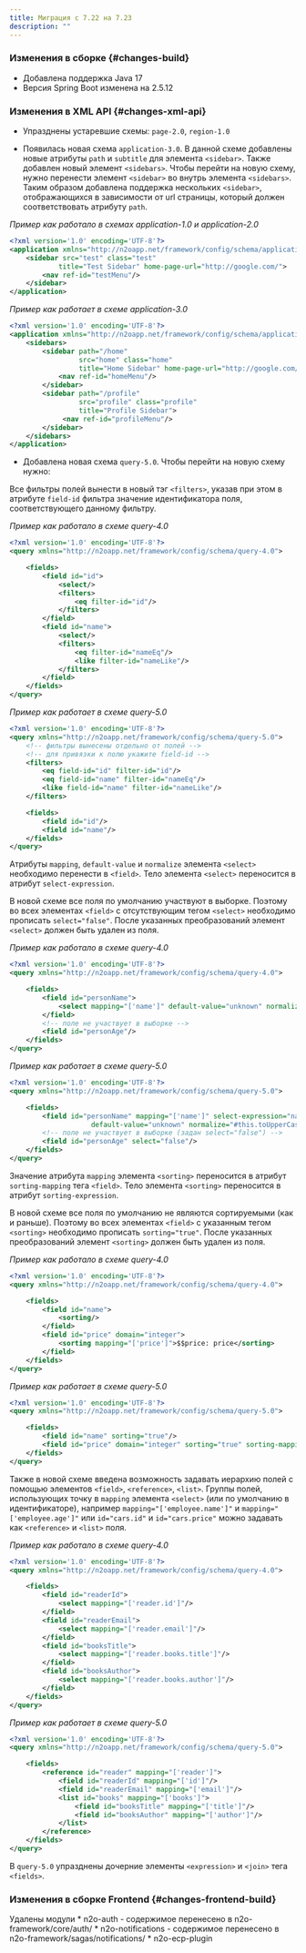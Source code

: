 ```yaml
---
title: Миграция с 7.22 на 7.23
description: ""
---
```


### Изменения в сборке {#changes-build}

- Добавлена поддержка Java 17
- Версия Spring Boot изменена на 2.5.12

### Изменения в XML API {#changes-xml-api}

- Упразднены устаревшие схемы: `page-2.0`, `region-1.0`

- Появилась новая схема `application-3.0`. В данной схеме добавлены новые атрибуты `path` и `subtitle` для элемента `<sidebar>`.
Также добавлен новый элемент `<sidebars>`.
Чтобы перейти на новую схему, нужно перенести элемент `<sidebar>` во внутрь элемента `<sidebars>`. Таким образом добавлена поддержка нескольких
`<sidebar>`, отображающихся в зависимости от url страницы, который должен соответствовать атрибуту `path`.

*Пример как работало в схемах application-1.0 и application-2.0*
```xml
<?xml version='1.0' encoding='UTF-8'?>
<application xmlns="http://n2oapp.net/framework/config/schema/application-1.0">
    <sidebar src="test" class="test"
            title="Test Sidebar" home-page-url="http://google.com/">
        <nav ref-id="testMenu"/>
    </sidebar>
</application>
```

*Пример как работает в схеме application-3.0*
```xml
<?xml version='1.0' encoding='UTF-8'?>
<application xmlns="http://n2oapp.net/framework/config/schema/application-3.0">
    <sidebars>
        <sidebar path="/home"
                 src="home" class="home"
                 title="Home Sidebar" home-page-url="http://google.com/">
            <nav ref-id="homeMenu"/>
        </sidebar>
        <sidebar path="/profile"
                 src="profile" class="profile"
                 title="Profile Sidebar">
             <nav ref-id="profileMenu"/>
        </sidebar>
    </sidebars>
</application>
```

- Добавлена новая схема `query-5.0`. Чтобы перейти на новую схему нужно:

Все фильтры полей вынести в новый тэг `<filters>`,
указав при этом в атрибуте `field-id` фильтра значение идентификатора поля, соответствующего данному фильтру.

*Пример как работало в схеме query-4.0*
```xml
<?xml version='1.0' encoding='UTF-8'?>
<query xmlns="http://n2oapp.net/framework/config/schema/query-4.0">

    <fields>
        <field id="id">
            <select/>
            <filters>
                <eq filter-id="id"/>
            </filters>
        </field>
        <field id="name">
            <select/>
            <filters>
                <eq filter-id="nameEq"/>
                <like filter-id="nameLike"/>
            </filters>
        </field>
    </fields>
</query>
```

*Пример как работает в схеме query-5.0*
```xml
<?xml version='1.0' encoding='UTF-8'?>
<query xmlns="http://n2oapp.net/framework/config/schema/query-5.0">
    <!-- фильтры вынесены отдельно от полей -->
    <!-- для привязки к полю укажите field-id -->
    <filters>
        <eq field-id="id" filter-id="id"/>
        <eq field-id="name" filter-id="nameEq"/>
        <like field-id="name" filter-id="nameLike"/>
    </filters>

    <fields>
        <field id="id"/>
        <field id="name"/>
    </fields>
</query>
```

Атрибуты `mapping`, `default-value` и `normalize` элемента `<select>` необходимо перенести в `<field>`.
Тело элемента `<select>` переносится в атрибут `select-expression`.

В новой схеме все поля по умолчанию участвуют в выборке.
Поэтому во всех элементах `<field>` с отсутствующим тегом `<select>` необходимо прописать `select="false"`.
После указанных преобразований элемент `<select>` должен быть удален из поля.

*Пример как работало в схеме query-4.0*
```xml
<?xml version='1.0' encoding='UTF-8'?>
<query xmlns="http://n2oapp.net/framework/config/schema/query-4.0">

    <fields>
        <field id="personName">
            <select mapping="['name']" default-value="unknown" normalize="#this.toUpperCase()">name: $$name</select>
        </field>
        <!-- поле не участвует в выборке -->
        <field id="personAge"/>
    </fields>
</query>
```

*Пример как работает в схеме query-5.0*
```xml
<?xml version='1.0' encoding='UTF-8'?>
<query xmlns="http://n2oapp.net/framework/config/schema/query-5.0">

    <fields>
        <field id="personName" mapping="['name']" select-expression="name: $$name"
                    default-value="unknown" normalize="#this.toUpperCase()"/>
        <!-- поле не участвует в выборке (задан select="false") -->
        <field id="personAge" select="false"/>
    </fields>
</query>
```

Значение атрибута `mapping` элемента `<sorting>` переносится в атрибут `sorting-mapping` тега `<field>`.
Тело элемента `<sorting>` переносится в атрибут `sorting-expression`.

В новой схеме все поля по умолчанию не являются сортируемыми (как и раньше).
Поэтому во всех элементах `<field>` с указанным тегом `<sorting>` необходимо прописать `sorting="true"`.
После указанных преобразований элемент `<sorting>` должен быть удален из поля.

*Пример как работало в схеме query-4.0*

```xml
<?xml version='1.0' encoding='UTF-8'?>
<query xmlns="http://n2oapp.net/framework/config/schema/query-4.0">

    <fields>
        <field id="name">
            <sorting/>
        </field>
        <field id="price" domain="integer">
            <sorting mapping="['price']">$$price: price</sorting>
        </field>
    </fields>
</query>
```

*Пример как работает в схеме query-5.0*
```xml
<?xml version='1.0' encoding='UTF-8'?>
<query xmlns="http://n2oapp.net/framework/config/schema/query-5.0">

    <fields>
        <field id="name" sorting="true"/>
        <field id="price" domain="integer" sorting="true" sorting-mapping="['price']" sorting-expression="$$price: price"/>
    </fields>
</query>
```

Также в новой схеме введена возможность задавать иерархию полей с помощью элементов `<field>`, `<reference>`, `<list>`.
Группы полей, использующих точку в `mapping` элемента `<select>` (или по умолчанию в идентификаторе), например
`mapping="['employee.name']"` и `mapping="['employee.age']"` или `id="cars.id"` и `id="cars.price"` можно задавать как
`<reference>` и `<list>` поля.

*Пример как работало в схеме query-4.0*

```xml
<?xml version='1.0' encoding='UTF-8'?>
<query xmlns="http://n2oapp.net/framework/config/schema/query-4.0">

    <fields>
        <field id="readerId">
            <select mapping="['reader.id']"/>
        </field>
        <field id="readerEmail">
            <select mapping="['reader.email']"/>
        </field>
        <field id="booksTitle">
            <select mapping="['reader.books.title']"/>
        </field>
        <field id="booksAuthor">
            <select mapping="['reader.books.author']"/>
        </field>
    </fields>
</query>
```

*Пример как работает в схеме query-5.0*
```xml
<?xml version='1.0' encoding='UTF-8'?>
<query xmlns="http://n2oapp.net/framework/config/schema/query-5.0">

    <fields>
        <reference id="reader" mapping="['reader']">
            <field id="readerId" mapping="['id']"/>
            <field id="readerEmail" mapping="['email']"/>
            <list id="books" mapping="['books']">
                <field id="booksTitle" mapping="['title']"/>
                <field id="booksAuthor" mapping="['author']"/>
            </list>
        </reference>
    </fields>
</query>
```

В `query-5.0` упразднены дочерние элементы `<expression>` и `<join>` тега `<fields>`.

### Изменения в сборке Frontend {#changes-frontend-build}

Удалены модули
    * n2o-auth - содержимое перенесено в n2o-framework/core/auth/
    * n2o-notifications - содержимое перенесено в n2o-framework/sagas/notifications/
    * n2o-ecp-plugin
